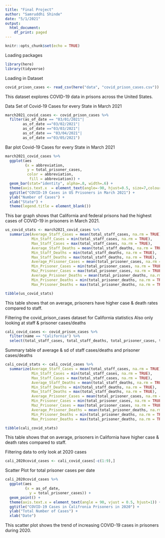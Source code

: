 ```yaml
---
title: "Final Project"
author: "Samruddhi Shinde"
date: "5/1/2021"
output:
  html_document:
    df_print: paged
---
```


```r
knitr::opts_chunk$set(echo = TRUE)
```

Loading packages

```r
library(here)
library(tidyverse)
```

Loading in Dataset

```r
covid_prison_cases <- read_csv(here("data", "covid_prison_cases.csv"))
```

This dataset explores COVID-19 data in prisons across the United States. 

Data Set of Covid-19 Cases for every State in March 2021
```r
march2021_covid_cases <- covid_prison_cases %>%
  filter(as_of_date == "03/01/2021"| 
        as_of_date =="03/02/2021"| 
        as_of_date =="03/03/2021"| 
        as_of_date == "03/04/2021"| 
        as_of_date =="03/05/2021") 
```

Bar plot Covid-19 Cases for every State in March 2021
```r
march2021_covid_cases %>%
  ggplot(aes
         (x = abbreviation, 
          y = total_prisoner_cases,
          color = abbreviation,
           fill = abbreviation)) +
  geom_bar(stat="identity", alpha=.8, width=.6) +
  theme(axis.text.x  = element_text(angle=-90, hjust=0.5, size=7,colour="black")) +
  ggtitle("COVID-19 Cases in US Prisoners in March 2021") +
  ylab("Number of Cases") +
  xlab("State") +
  theme(legend.title = element_blank())
```
This bar graph shows that California and federal prisons had the highest cases of COVID-19 in prisoners in March 2021.


```r
us_covid_stats <- march2021_covid_cases %>%
  summarize(Average_Staff_Cases = mean(total_staff_cases, na.rm = TRUE),
            Min_Staff_Cases = min(total_staff_cases, na.rm = TRUE),
            Max_Staff_Cases = max(total_staff_cases, na.rm = TRUE),
            Average_Staff_Deaths = mean(total_staff_deaths, na.rm = TRUE),
            Min_Staff_Deaths = min(total_staff_deaths, na.rm = TRUE),
            Max_Staff_Deaths = max(total_staff_deaths, na.rm = TRUE),
            Average_Prisoner_Cases = mean(total_prisoner_cases, na.rm = TRUE),
            Min_Prisoner_Cases = min(total_prisoner_cases, na.rm = TRUE),
            Maz_Prisoner_Cases = max(total_prisoner_cases, na.rm = TRUE),
            Average_Prisoner_Deaths = mean(total_prisoner_deaths, na.rm = TRUE),
            Min_Prisoner_Deaths = min(total_prisoner_deaths, na.rm = TRUE),
            Max_Prisoner_Deaths = max(total_prisoner_deaths, na.rm = TRUE))

tibble(us_covid_stats)
```
This table shows that on average, prisoners have higher case & death rates compared to staff.


Filtering the covid_prison_cases dataset for California statistics 
Also only looking at staff & prisoner cases/deaths

```r
cali_covid_cases <- covid_prison_cases %>%
  filter(name == "California") %>%
  select(total_staff_cases, total_staff_deaths, total_prisoner_cases, total_prisoner_deaths, as_of_date)
```

Summary table of average & sd of staff cases/deaths and prisoner cases/deaths

```r
cali_covid_stats <- cali_covid_cases %>%
  summarize(Average_Staff_Cases = mean(total_staff_cases, na.rm = TRUE),
            Min_Staff_Cases = min(total_staff_cases, na.rm = TRUE),
            Max_Staff_Cases = max(total_staff_cases, na.rm = TRUE),
            Average_Staff_Deaths = mean(total_staff_deaths, na.rm = TRUE),
            Min_Staff_Deaths = min(total_staff_deaths, na.rm = TRUE),
            Max_Staff_Deaths = max(total_staff_deaths, na.rm = TRUE),
            Average_Prisoner_Cases = mean(total_prisoner_cases, na.rm = TRUE),
            Min_Prisoner_Cases = min(total_prisoner_cases, na.rm = TRUE),
            Maz_Prisoner_Cases = max(total_prisoner_cases, na.rm = TRUE),
            Average_Prisoner_Deaths = mean(total_prisoner_deaths, na.rm = TRUE),
            Min_Prisoner_Deaths = min(total_prisoner_deaths, na.rm = TRUE),
            Max_Prisoner_Deaths = max(total_prisoner_deaths, na.rm = TRUE))

tibble(cali_covid_stats)
```
This table shows that on average, prisoners in California have higher case & death rates compared to staff.

Filtering data to only look at 2020 cases

```r
cali_2020covid_cases <- cali_covid_cases[-c(1:9),]
```

Scatter Plot for total prisoner cases per date

```r
cali_2020covid_cases %>%
  ggplot(aes
         (x = as_of_date,
           y = total_prisoner_cases)) +
  geom_point() +
  theme(axis.text.x = element_text(angle = 90, vjust = 0.5, hjust=1)) +
  ggtitle("COVID-19 Cases in Califronia Prisoners in 2020") +
  ylab("Total Number of Cases") +
  xlab("Date") 
```

This scatter plot shows the trend of increasing COVID-19 cases in prisoners during 2020.
